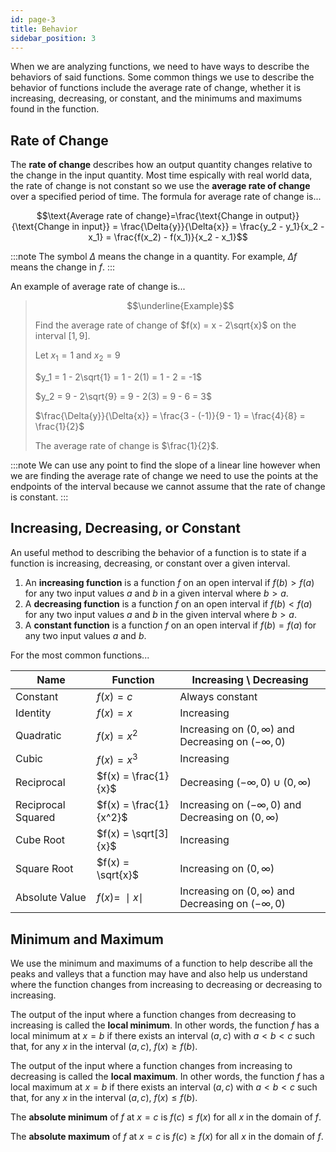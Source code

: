 ```yaml
---
id: page-3
title: Behavior
sidebar_position: 3
---
```



When we are analyzing functions, we need to have ways to describe the behaviors of said functions. Some common things we use to describe the behavior of functions include the average rate of change, whether it is increasing, decreasing, or constant, and the minimums and maximums found in the function.

## Rate of Change

The **rate of change** describes how an output quantity changes relative to the change in the input quantity. Most time espically with real world data, the rate of change is not constant so we use the **average rate of change** over a specified period of time. The formula for average rate of change is... 

$$\text{Average rate of change}=\frac{\text{Change in output}}{\text{Change in input}} = \frac{\Delta{y}}{\Delta{x}} = \frac{y_2 - y_1}{x_2 - x_1} = \frac{f(x_2) - f(x_1)}{x_2 - x_1}$$

:::note
The symbol $\Delta$ means the change in a quantity. For example, $\Delta f$ means the change in $f$.
:::

An example of average rate of change is...

> $$\underline{Example}$$
>
> Find the average rate of change of $f(x) = x - 2\sqrt{x}$ on the interval $[1, 9]$.
>
> Let $x_1 = 1$ and $x_2 = 9$
>
> $y_1 = 1 - 2\sqrt{1} = 1 - 2(1) = 1 - 2 = -1$
>
> $y_2 = 9 - 2\sqrt{9} = 9 - 2(3) = 9 - 6 = 3$
>
> $\frac{\Delta{y}}{\Delta{x}} = \frac{3 - (-1)}{9 - 1} = \frac{4}{8} = \frac{1}{2}$
>
> The average rate of change is $\frac{1}{2}$.

:::note
We can use any point to find the slope of a linear line however when we are finding the average rate of change we need to use the points at the endpoints of the interval because we cannot assume that the rate of change is constant.
:::

## Increasing, Decreasing, or Constant

An useful method to describing the behavior of a function is to state if a function is increasing, decreasing, or constant over a given interval.

1. An **increasing function** is a function $f$ on an open interval if $f(b) > f(a)$ for any two input values $a$ and $b$ in a given interval where $b > a$. 
2. A **decreasing function** is a function $f$ on an open interval if $f(b) < f(a)$ for any two input values $a$ and $b$ in the given interval where $b > a$. 
3. A **constant function** is a function $f$ on an open interval if $f(b) = f(a)$ for any two input values $a$ and $b$.

<Fig src={alg1} caption='Increasing, Decreasing, and Constant Functions' num={1}/>

For the most common functions...

| Name | Function | Increasing \ Decreasing |
| - | - | - |
| Constant | $f(x) = c$ | Always constant |
| Identity | $f(x) = x$ | Increasing |
| Quadratic | $f(x) = x^2$ | Increasing on $(0, \infty)$ and Decreasing on $(-\infty, 0)$ |
| Cubic | $f(x) = x^3$ | Increasing |
| Reciprocal | $f(x) = \frac{1}{x}$ | Decreasing $(-\infty, 0) \cup (0, \infty)$ |
| Reciprocal Squared | $f(x) = \frac{1}{x^2}$ | Increasing on $(-\infty, 0)$ and Decreasing on $(0, \infty)$ |
| Cube Root | $f(x) = \sqrt[3]{x}$ | Increasing |
| Square Root | $f(x) = \sqrt{x}$ | Increasing on $(0, \infty)$ |
| Absolute Value | $f(x) = \:\mid x \mid$ | Increasing on $(0, \infty)$ and Decreasing on $(-\infty, 0)$ |

## Minimum and Maximum

We use the minimum and maximums of a function to help describe all the peaks and valleys that a function may have and also help us understand where the function changes from increasing to decreasing or decreasing to increasing.

The output of the input where a function changes from decreasing to increasing is called the **local minimum**. In other words, the function $f$ has a local minimum at $x = b$ if there exists an interval $(a, c)$ with $a < b < c$ such that, for any $x$ in the interval $(a, c)$, $f(x) \geq f(b)$.

The output of the input where a function changes from increasing to decreasing is called the **local maximum**. In other words, the function $f$ has a local maximum at $x = b$ if there exists an interval $(a, c)$ with $a < b < c$ such that, for any $x$ in the interval $(a, c)$, $f(x) \leq f(b)$.

The **absolute minimum** of $f$ at $x = c$ is $f(c) \leq f(x)$ for all $x$ in the domain of $f$.

The **absolute maximum** of $f$ at $x = c$ is $f(c) \geq f(x)$ for all $x$ in the domain of $f$.

<Fig src={alg2} caption='Minimums and Maximums' num={2}/>
